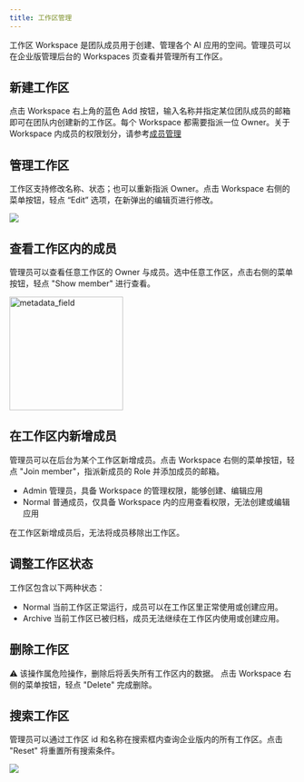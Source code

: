 ```yaml
---
title: 工作区管理
---
```


工作区 Workspace 是团队成员用于创建、管理各个 AI 应用的空间。管理员可以在企业版管理后台的 Workspaces 页查看并管理所有工作区。

## 新建工作区

点击 Workspace 右上角的蓝色 Add 按钮，输入名称并指定某位团队成员的邮箱即可在团队内创建新的工作区。每个 Workspace 都需要指派一位 Owner。关于 Workspace 内成员的权限划分，请参考[成员管理](/administrator-guide/members-management)

## 管理工作区
工作区支持修改名称、状态；也可以重新指派 Owner。点击 Workspace 右侧的菜单按钮，轻点 “Edit” 选项，在新弹出的编辑页进行修改。

![](/zh-cn/images/workspace-management-1.png)

## 查看工作区内的成员
管理员可以查看任意工作区的 Owner 与成员。选中任意工作区，点击右侧的菜单按钮，轻点 "Show member" 进行查看。

<img
src="/zh-cn/images/workspace-management-2.png"
width="200"
className="mx-auto"
alt="metadata_field"
/>

## 在工作区内新增成员

管理员可以在后台为某个工作区新增成员。点击 Workspace 右侧的菜单按钮，轻点 "Join member"，指派新成员的 Role 并添加成员的邮箱。
- Admin 管理员，具备 Workspace 的管理权限，能够创建、编辑应用
- Normal 普通成员，仅具备 Workspace 内的应用查看权限，无法创建或编辑应用

在工作区新增成员后，无法将成员移除出工作区。

## 调整工作区状态

工作区包含以下两种状态：
- Normal
  当前工作区正常运行，成员可以在工作区里正常使用或创建应用。
- Archive
当前工作区已被归档，成员无法继续在工作区内使用或创建应用。

## 删除工作区

⚠️ 该操作属危险操作，删除后将丢失所有工作区内的数据。
点击 Workspace 右侧的菜单按钮，轻点 "Delete" 完成删除。

## 搜索工作区

管理员可以通过工作区 id 和名称在搜索框内查询企业版内的所有工作区。点击 "Reset" 将重置所有搜索条件。

![](https://assets-docs.dify.ai/2025/04/9060f34d41d5c8b86deef885b8598a64.png)
